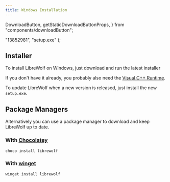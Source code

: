 ```yaml
---
title: Windows Installation
---
```


  DownloadButton,
  getStaticDownloadButtonProps,
} from "components/downloadButton";

  "13852981",
  "setup.exe"
);

<InstallationHeader />

## Installer

To install LibreWolf on Windows, just download and run the latest installer

<DownloadButton />

If you don't have it already, you probably also need the
[Visual C++ Runtime](https://docs.microsoft.com/en-US/cpp/windows/latest-supported-vc-redist?view=msvc-160#visual-studio-2015-2017-2019-and-2022).

To update LibreWolf when a new version is released, just install the new
`setup.exe`.

## Package Managers

Alternatively you can use a package manager to download and keep LibreWolf up to date.

### With [Chocolatey](https://chocolatey.org/)

```
choco install librewolf
```

### With [winget](https://github.com/microsoft/winget-cli)

```
winget install librewolf
```
